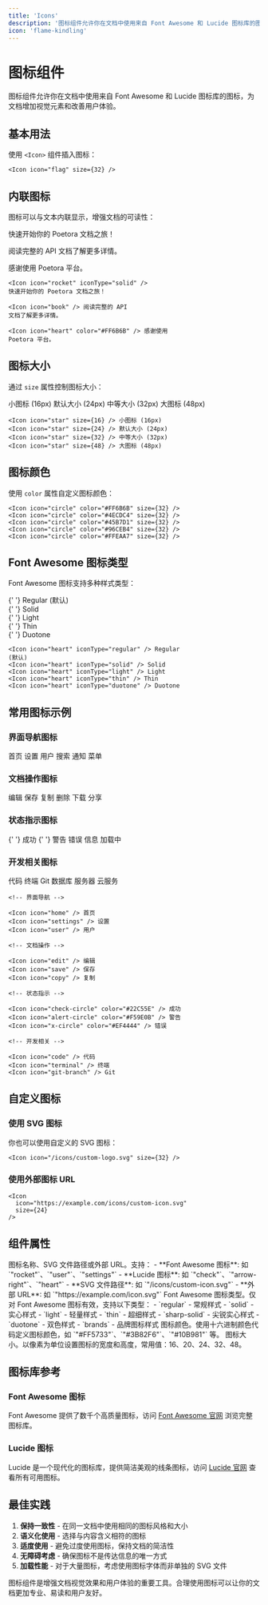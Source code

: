 ```yaml
---
title: 'Icons'
description: '图标组件允许你在文档中使用来自 Font Awesome 和 Lucide 图标库的图标，为文档增加视觉元素和改善用户体验'
icon: 'flame-kindling'
---
```


# 图标组件

图标组件允许你在文档中使用来自 Font Awesome 和 Lucide 图标库的图标，为文档增加视觉元素和改善用户体验。

## 基本用法

使用 `<Icon>` 组件插入图标：

<Icon icon="flag" size={32} />

```mdx 基本图标示例
<Icon icon="flag" size={32} />
```

## 内联图标

图标可以与文本内联显示，增强文档的可读性：

<Icon icon="rocket" iconType="solid" />
快速开始你的 Poetora 文档之旅！

<Icon icon="book" /> 阅读完整的 API
文档了解更多详情。

<Icon icon="heart" color="#FF6B6B" /> 感谢使用
Poetora 平台。

```mdx 内联图标示例
<Icon icon="rocket" iconType="solid" />
快速开始你的 Poetora 文档之旅！

<Icon icon="book" /> 阅读完整的 API
文档了解更多详情。

<Icon icon="heart" color="#FF6B6B" /> 感谢使用
Poetora 平台。
```

## 图标大小

通过 `size` 属性控制图标大小：

<div
  style={{
    display: 'flex',
    alignItems: 'center',
    gap: '16px',
    margin: '16px 0',
  }}
>
  <Icon icon="star" size={16} /> 小图标 (16px)
  <Icon icon="star" size={24} /> 默认大小 (24px)
  <Icon icon="star" size={32} /> 中等大小 (32px)
  <Icon icon="star" size={48} /> 大图标 (48px)
</div>

```mdx 不同大小的图标
<Icon icon="star" size={16} /> 小图标 (16px)
<Icon icon="star" size={24} /> 默认大小 (24px)
<Icon icon="star" size={32} /> 中等大小 (32px)
<Icon icon="star" size={48} /> 大图标 (48px)
```

## 图标颜色

使用 `color` 属性自定义图标颜色：

<div
  style={{
    display: 'flex',
    gap: '16px',
    margin: '16px 0',
  }}
>
  <Icon icon="circle" color="#FF6B6B" size={32} />
  <Icon icon="circle" color="#4ECDC4" size={32} />
  <Icon icon="circle" color="#45B7D1" size={32} />
  <Icon icon="circle" color="#96CEB4" size={32} />
  <Icon icon="circle" color="#FFEAA7" size={32} />
</div>

```mdx 彩色图标示例
<Icon icon="circle" color="#FF6B6B" size={32} />
<Icon icon="circle" color="#4ECDC4" size={32} />
<Icon icon="circle" color="#45B7D1" size={32} />
<Icon icon="circle" color="#96CEB4" size={32} />
<Icon icon="circle" color="#FFEAA7" size={32} />
```

## Font Awesome 图标类型

Font Awesome 图标支持多种样式类型：

<div
  style={{
    display: 'flex',
    flexDirection: 'column',
    gap: '12px',
    margin: '16px 0',
  }}
>
  <div>
    <Icon
      icon="heart"
      iconType="regular"
      size={24}
    />{' '}
    Regular (默认)
  </div>
  <div>
    <Icon
      icon="heart"
      iconType="solid"
      size={24}
    />{' '}
    Solid
  </div>
  <div>
    <Icon
      icon="heart"
      iconType="light"
      size={24}
    />{' '}
    Light
  </div>
  <div>
    <Icon
      icon="heart"
      iconType="thin"
      size={24}
    />{' '}
    Thin
  </div>
  <div>
    <Icon
      icon="heart"
      iconType="duotone"
      size={24}
    />{' '}
    Duotone
  </div>
</div>

```mdx Font Awesome 图标类型
<Icon icon="heart" iconType="regular" /> Regular
(默认)
<Icon icon="heart" iconType="solid" /> Solid
<Icon icon="heart" iconType="light" /> Light
<Icon icon="heart" iconType="thin" /> Thin
<Icon icon="heart" iconType="duotone" /> Duotone
```

## 常用图标示例

### 界面导航图标

<div
  style={{
    display: 'flex',
    flexWrap: 'wrap',
    gap: '16px',
    margin: '16px 0',
  }}
>
  <span>
    <Icon icon="house" /> 首页
  </span>
  <span>
    <Icon icon="settings" /> 设置
  </span>
  <span>
    <Icon icon="user" /> 用户
  </span>
  <span>
    <Icon icon="search" /> 搜索
  </span>
  <span>
    <Icon icon="bell" /> 通知
  </span>
  <span>
    <Icon icon="menu" /> 菜单
  </span>
</div>

### 文档操作图标

<div
  style={{
    display: 'flex',
    flexWrap: 'wrap',
    gap: '16px',
    margin: '16px 0',
  }}
>
  <span>
    <Icon icon="file-pen-line" /> 编辑
  </span>
  <span>
    <Icon icon="save" /> 保存
  </span>
  <span>
    <Icon icon="copy" /> 复制
  </span>
  <span>
    <Icon icon="trash" /> 删除
  </span>
  <span>
    <Icon icon="download" /> 下载
  </span>
  <span>
    <Icon icon="share" /> 分享
  </span>
</div>

### 状态指示图标

<div
  style={{
    display: 'flex',
    flexWrap: 'wrap',
    gap: '16px',
    margin: '16px 0',
  }}
>
  <span>
    <Icon icon="circle-check" color="#22C55E" />{' '}
    成功
  </span>
  <span>
    <Icon icon="circle-alert" color="#F59E0B" />{' '}
    警告
  </span>
  <span>
    <Icon icon="circle-x" color="#EF4444" /> 错误
  </span>
  <span>
    <Icon icon="info" color="#3B82F6" /> 信息
  </span>
  <span>
    <Icon icon="loader" /> 加载中
  </span>
</div>

### 开发相关图标

<div
  style={{
    display: 'flex',
    flexWrap: 'wrap',
    gap: '16px',
    margin: '16px 0',
  }}
>
  <span>
    <Icon icon="code" /> 代码
  </span>
  <span>
    <Icon icon="terminal" /> 终端
  </span>
  <span>
    <Icon icon="git-branch" /> Git
  </span>
  <span>
    <Icon icon="database" /> 数据库
  </span>
  <span>
    <Icon icon="server" /> 服务器
  </span>
  <span>
    <Icon icon="cloud" /> 云服务
  </span>
</div>

```mdx 常用图标分类
<!-- 界面导航 -->

<Icon icon="home" /> 首页
<Icon icon="settings" /> 设置
<Icon icon="user" /> 用户

<!-- 文档操作 -->

<Icon icon="edit" /> 编辑
<Icon icon="save" /> 保存
<Icon icon="copy" /> 复制

<!-- 状态指示 -->

<Icon icon="check-circle" color="#22C55E" /> 成功
<Icon icon="alert-circle" color="#F59E0B" /> 警告
<Icon icon="x-circle" color="#EF4444" /> 错误

<!-- 开发相关 -->

<Icon icon="code" /> 代码
<Icon icon="terminal" /> 终端
<Icon icon="git-branch" /> Git
```

## 自定义图标

### 使用 SVG 图标

你也可以使用自定义的 SVG 图标：

```mdx SVG 图标示例
<Icon icon="/icons/custom-logo.svg" size={32} />
```

### 使用外部图标 URL

```mdx 外部图标示例
<Icon
  icon="https://example.com/icons/custom-icon.svg"
  size={24}
/>
```

## 组件属性

<ParamField path="icon" type="string" required>
  图标名称、SVG 文件路径或外部 URL。支持：
  - **Font Awesome 图标**: 如 `"rocket"`、`"user"`、`"settings"`
  - **Lucide 图标**: 如 `"check"`、`"arrow-right"`、`"heart"`
  - **SVG 文件路径**: 如 `"/icons/custom-icon.svg"`
  - **外部 URL**: 如 `"https://example.com/icon.svg"`
</ParamField>

<ParamField path="iconType" type="string" default="regular">
  Font Awesome 图标类型。仅对 Font Awesome 图标有效，支持以下类型：
  - `regular` - 常规样式
  - `solid` - 实心样式
  - `light` - 轻量样式
  - `thin` - 超细样式
  - `sharp-solid` - 尖锐实心样式
  - `duotone` - 双色样式
  - `brands` - 品牌图标样式
</ParamField>

<ParamField path="color" type="string">
  图标颜色。使用十六进制颜色代码定义图标颜色，如 `"#FF5733"`、`"#3B82F6"`、`"#10B981"` 等。
</ParamField>

<ParamField path="size" type="number" default="24">
  图标大小。以像素为单位设置图标的宽度和高度，常用值：16、20、24、32、48。
</ParamField>

## 图标库参考

### Font Awesome 图标

Font Awesome 提供了数千个高质量图标，访问 [Font Awesome 官网](https://fontawesome.com/icons) 浏览完整图标库。

### Lucide 图标

Lucide 是一个现代化的图标库，提供简洁美观的线条图标，访问 [Lucide 官网](https://lucide.dev/icons) 查看所有可用图标。

## 最佳实践

1. **保持一致性** - 在同一文档中使用相同的图标风格和大小
2. **语义化使用** - 选择与内容含义相符的图标
3. **适度使用** - 避免过度使用图标，保持文档的简洁性
4. **无障碍考虑** - 确保图标不是传达信息的唯一方式
5. **加载性能** - 对于大量图标，考虑使用图标字体而非单独的 SVG 文件

图标组件是增强文档视觉效果和用户体验的重要工具。合理使用图标可以让你的文档更加专业、易读和用户友好。
